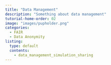 ```yaml
---
title: "Data Management"
description: "Something about data management"
tutorial-home-order: 02
image: "images/pupholder.png"
categories:
  - FAIR
  - Data Anonymity
listing:
  type: default
  contents:
    - data_management_simulation_sharing
---
```



